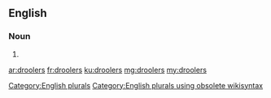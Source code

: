 ==English==

===Noun===
{{head|en}}

# {{plural of|drooler}}

[[Category:English plurals]][[Category:English plurals using obsolete wikisyntax]]

[[ar:droolers]]
[[fr:droolers]]
[[ku:droolers]]
[[mg:droolers]]
[[my:droolers]]